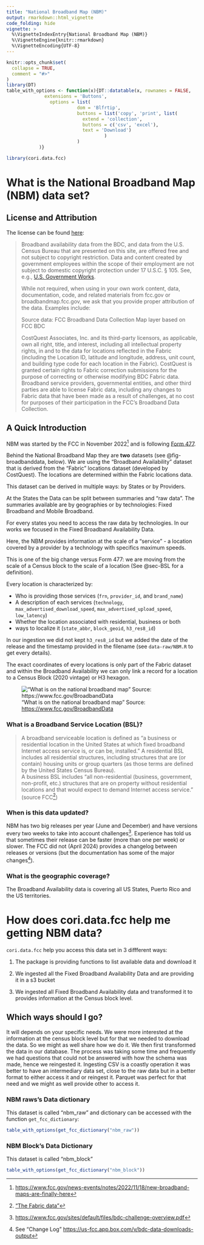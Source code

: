 ```yaml
---
title: "National Broadband Map (NBM)"
output: rmarkdown::html_vignette
code_folding: hide
vignette: >
  %\VignetteIndexEntry{National Broadband Map (NBM)}
  %\VignetteEngine{knitr::rmarkdown}
  %\VignetteEncoding{UTF-8}
---
```


```r
knitr::opts_chunk$set(
  collapse = TRUE,
  comment = "#>"
)
library(DT)
table_with_options <- function(x){DT::datatable(x, rownames = FALSE,
              extensions = 'Buttons',
                options = list(
                          dom = 'Blfrtip',
                          buttons = list('copy', 'print', list(
                            extend = 'collection',
                            buttons = c('csv', 'excel'),
                            text = 'Download')
                                    )
                          )
            )}
```

```r
library(cori.data.fcc)
```

# What is the National Broadband Map (NBM) data set?

## License and Attribution

The license can be found [here](https://broadbandmap.fcc.gov/about):

> Broadband availability data from the BDC, and data from the U.S. Census Bureau that are presented on this site, are offered free and not subject to copyright restriction. Data and content created by government employees within the scope of their employment are not subject to domestic copyright protection under 17 U.S.C. § 105. See, e.g., [U.S. Government Works](https://www.usa.gov/government-copyright).
>
> While not required, when using in your own work content, data, documentation, code, and related materials from fcc.gov or broadbandmap.fcc.gov, we ask that you provide proper attribution of the data. Examples include:
>
>    Source data: FCC Broadband Data Collection
>    Map layer based on FCC BDC
>
> CostQuest Associates, Inc. and its third-party licensors, as applicable, own all right, title, and interest, including all intellectual property rights, in and to the data for locations reflected in the Fabric (including the Location ID, latitude and longitude, address, unit count, and building type code for each location in the Fabric). CostQuest is granted certain rights to Fabric correction submissions for the purpose of correcting or otherwise modifying BDC Fabric data. Broadband service providers, governmental entities, and other third parties are able to license Fabric data, including any changes to Fabric data that have been made as a result of challenges, at no cost for purposes of their participation in the FCC's Broadband Data Collection.


## A Quick Introduction 

NBM was started by the FCC in November 2022[^fcc_nbm_start] and is following [Form 477](https://ruralinnovation.github.io/cori.data.fcc/articles/f477.html). 

[^fcc_nbm_start]: [https://www.fcc.gov/news-events/notes/2022/11/18/new-broadband-maps-are-finally-here](https://www.fcc.gov/news-events/notes/2022/11/18/new-broadband-maps-are-finally-here)

Behind the National Broadband Map they are **two** datasets (see @fig-broadbanddata, below). 
We are using the "Broadband Availability" dataset that is derived from the "Fabric" locations dataset (developed by CostQuest). 
The locations are determined within the Fabric locations data. 

This dataset can be derived in multiple ways: by States or by Providers.  

At the States the Data can be split between summaries and "raw data".
The summaries available are by geographies or by technologies: Fixed Broadband and Mobile Broadband.

For every states you need to access the raw data by technologies. 
In our works we focused in the Fixed Broadband Availability Data. 

Here, the NBM provides information at the scale of a "service" - a location covered by a provider by a technology with specifics maximum speeds.

This is one of the big change versus Form 477: we are moving from the scale of a Census block to the scale of a location (See @sec-BSL for a definition). 

Every location is characterized by:

- Who is providing those services (`frn`, `provider_id`, and `brand_name`)
- A description of each services (`technology`, `max_advertised_download_speed`, `max_advertised_upload_speed`, `low_latency`)
- Whether the location associated with residential, business or both
- ways to localize it (`state_abbr`, `block_geoid`, `h3_res8_id`)

In our ingestion we did not kept `h3_res8_id` but we added the date of the release and the timestamp provided in the filename (see `data-raw/NBM.R` to get every details).

The exact coordinates of every locations is only part of the Fabric dataset and within the Broadband Availability we can only link a record for a location to a Census Block (2020 vintage) or H3 hexagon.

!["What is on the national broadband map" Source: [https://www.fcc.gov/BroadbandData](https://www.fcc.gov/BroadbandData)](whats-on-the-national-broadband-map-113023-1.png){#fig-broadbanddata}

### What is a Broadband Service Location (BSL)? {#sec-BSL}

> A broadband serviceable location is defined as “a business or residential location in the United States at which fixed broadband Internet access service is, or can be, installed.” 
A residential BSL includes all residential structures, including structures that are (or contain) housing units or group quarters (as those terms are defined by the United States Census Bureau).  
A business BSL includes “all non-residential (business, government, non-profit, etc.) structures that are on property without residential locations and that would expect to demand Internet access service.” (source FCC[^fcc_bsl])

[^fcc_bsl]: ["The Fabric data"](https://help.bdc.fcc.gov/hc/en-us/articles/7412732399003-Fabric-FAQs)

### When is this data updated?

NBM has two big releases per year (June and December) and have versions every two weeks to take into account challenges[^challenges]. 
Experience has told us that sometimes their release can be faster (more than one per week) or slower.
The FCC did not (April 2024) provides a changelog between releases or versions (but the documentation has some of the major changes[^nbm_chnagelog]). 

[^challenges]: [https://www.fcc.gov/sites/default/files/bdc-challenge-overview.pdf](https://www.fcc.gov/sites/default/files/bdc-challenge-overview.pdf)

[^nbm_chnagelog]:See "Change Log" [https://us-fcc.app.box.com/v/bdc-data-downloads-output](https://us-fcc.app.box.com/v/bdc-data-downloads-output)


### What is the geographic coverage?

The Broadband Availability data is covering all US States, Puerto Rico and the US territories.  


# How does cori.data.fcc help me getting NBM data? 

`cori.data.fcc` help you access this data set in 3 diffferent ways: 

1. The package is providing functions to list available data and download it 

2. We ingested all the Fixed Broadband Availability Data and are providing it in a s3 bucket

3. We ingested all Fixed Broadband Availability data and transformed it to provides information at the Census block level.


## Which ways should I go? 

It will depends on your specific needs. 
We were more interested at the information at the census block level but for that we needed to download the data. 
So we might as well share how we do it.
We then first transformed the data in our database. 
The process was taking some time and frequently we had questions that could not be answered with how the schema was made, hence we reingested it. 
Ingesting CSV is a coastly operation it was better to have an intermediary data set, close to the raw data but in a better format to either access it and or reingest it. 
Parquet was perfect for that need and we might as well provide other to access it. 


### NBM raws's Data dictionary 

This dataset is called "nbm_raw" and  dictionary can be accessed with the function `get_fcc_dictionary`:

```r
table_with_options(get_fcc_dictionary("nbm_raw"))
```


### NBM Block's Data Dictionary

This dataset is called "nbm_block"

```r
table_with_options(get_fcc_dictionary("nbm_block"))
```


<!--
## What is unserved v.s. underseved?

Served, Unserved and Underseved are **overlapping** categories at the **location level**. They can be extended at the "**area level**".

If all available internet services at a location have advertised (reported) maximum speeds that are below 25 Mbps downstream speed or below 3 Mbps upstream (25/3 to simplify), then that location is categorized as **unserved**. If a location has at least one service with maximum speeds that are equal to or above 25/3, but no service with maximum speeds that are equal to or above 100/20, it is categorized as **underserved**. If a location has at least one service with maximum speeds that are equal to or above 100/20, then that location is categorized as **served**.

Those definitions are recommended in the [FCC's Broadband Speed Benchmark](https://www.fcc.gov/document/fcc-increases-broadband-speed-benchmark) and can be adapted by every States[^pew_list].

[^pew_list]: Page 4 [https://www.pewtrusts.org/-/media/assets/2023/06/un--and-underserved-definitions-ta-memo-pdf.pdf](https://www.pewtrusts.org/-/media/assets/2023/06/un--and-underserved-definitions-ta-memo-pdf.pdf)

:::{.aside}
FCC could change those definitions and for example move the bar at 100/20: [https://www.fcc.gov/document/fcc-increases-broadband-speed-benchmark](https://www.fcc.gov/document/fcc-increases-broadband-speed-benchmark)
:::
-->




